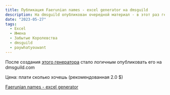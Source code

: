 ```yaml
---
title: Публикация Faerunian names - excel generator на dmsguild
description: На dmsguild опубликован очередной материал - в этот раз генератор имен различных рас Забытых Королевств в формате excel
date: "2023-05-27"
tags:
  - Excel
  - Имена
  - Забытые Королевства
  - dmsguild
  - paywhatyouwant
---
```


После создания [этого генератора](/posts/articles/namegen-faerun) стало логичным опубликовать его на dmsguild.com

Цена: плати сколько хочешь (рекомендованная 2.0 $)

[Faerunian names - excel generator](https://www.dmsguild.com/product/439131/Excel-generator-of-names-of-different-races?affiliate_id=759617)
